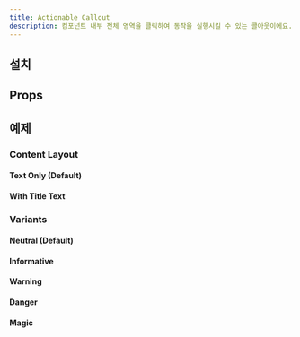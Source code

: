 ```yaml
---
title: Actionable Callout
description: 컴포넌트 내부 전체 영역을 클릭하여 동작을 실행시킬 수 있는 콜아웃이에요.
---
```


<ComponentExample name="actionable-callout-preview" />

## 설치

<Installation name="callout" />

## Props

<AutoTypeTable path="./registry/ui/callout.tsx" name="ActionableCalloutProps" />

## 예제

### Content Layout

#### Text Only (Default)

<ComponentExample name="actionable-callout-text-only" />

#### With Title Text

<ComponentExample name="actionable-callout-with-title-text" />

### Variants

#### Neutral (Default)

<ComponentExample name="actionable-callout-neutral" />

#### Informative

<ComponentExample name="actionable-callout-informative" />

#### Warning

<ComponentExample name="actionable-callout-warning" />

#### Danger

<ComponentExample name="actionable-callout-danger" />

#### Magic

<ComponentExample name="actionable-callout-magic" />
